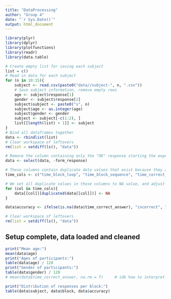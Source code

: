 ```yaml
---
title: "DataProcessing"
author: "Group 4"
date: "`r Sys.Date()`"
output: html_document
---
```


```r
library(plyr)
library(dplyr)
library(plotfunctions)
library(readr)
library(data.table)
```

```r
# Create empty list for saving each subject
list = c()
# Read in data for each subject
for (n in 10:15){
    subject <- read.csv(paste0("data//subject-", n, ".csv"))
    # Save subject information, remove empty rows
    age <- subject$response[1]
    gender <- subject$response[2]
    subject$subject <- paste0("s", n)
    subject$age <- as.integer(age)
    subject$gender <- gender
    subject <- subject[-c(1:2), ]
    list[[length(list) + 1]] <- subject
}
# Bind all dataframes together
data <- rbindlist(list)
# Clear workspace of leftovers
rm(list = setdiff(ls(), "data"))
```


```r
# Remove the column containing only the "OK" response starting the experiment
data <- select(data, -form_response)

# These columns contain duplicate data values that exist because they are not used
time_cols <- c("time_block_loop", "time_block_sequence", "time_correct_answer", "time_cue", "time_fixation_cross", "time_fixation_dot", "time_incorrect_answer", "time_keyboard", "time_press_spacebar", "time_study_screen", "time_test_screen")

# We set all duplicate values in those columns to NA value, and adjust the values according to timestamps
for (col in time_cols){
    data[[col]][duplicated(data[[col]])] <- NA
}

data$accuracy <- ifelse(is.na(data$time_correct_answer), "incorrect", "correct")

# Clear workspace of leftovers
rm(list = setdiff(ls(), "data"))
```

## Setup complete, data loaded and cleaned

```r
print("Mean age:")
mean(data$age)
print("Ages of participants:")
table(data$age) / 120
print("Gender of participants:")
table(data$gender) / 120
# mean(data$time_correct_answer, na.rm = T)     # idk how to interpret the time variables very well lol

print("Distribution of responses per block:")
table(data$subject, data$block, data$accuracy)
```

